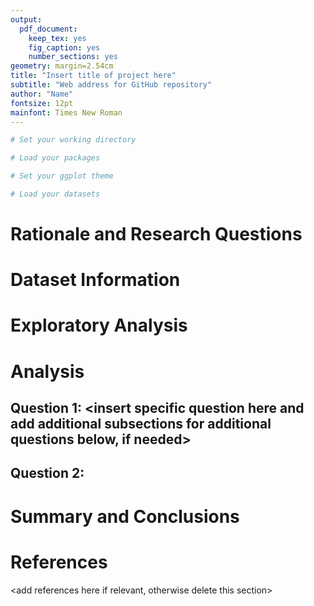 ```yaml
---
output: 
  pdf_document:
    keep_tex: yes
    fig_caption: yes
    number_sections: yes
geometry: margin=2.54cm
title: "Insert title of project here"
subtitle: "Web address for GitHub repository"
author: "Name"
fontsize: 12pt
mainfont: Times New Roman
---
```


```{=tex}
\newpage
\tableofcontents 
\newpage
\listoftables 
\newpage
\listoffigures 
\newpage
```
```r
# Set your working directory

# Load your packages

# Set your ggplot theme

# Load your datasets

```

# Rationale and Research Questions

\newpage

# Dataset Information

\newpage

# Exploratory Analysis

\newpage

# Analysis

## Question 1: \<insert specific question here and add additional subsections for additional questions below, if needed\>

## Question 2:

\newpage

# Summary and Conclusions

\newpage

# References

\<add references here if relevant, otherwise delete this section\>
